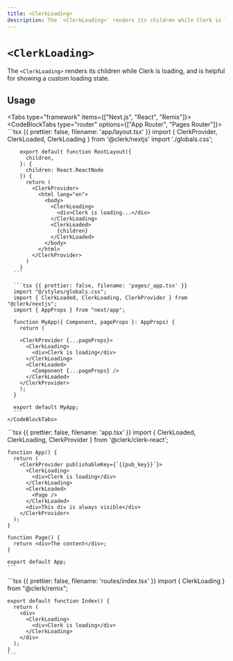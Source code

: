 ```yaml
---
title: <ClerkLoading>
description: The `<ClerkLoading>` renders its children while Clerk is loading, and is helpful for showing a custom loading state.
---
```


# `<ClerkLoading>`

The `<ClerkLoading>` renders its children while Clerk is loading, and is helpful for showing a custom loading state.

## Usage

<Tabs type="framework" items={["Next.js", "React", "Remix"]}>
  <Tab>
    <CodeBlockTabs type="router" options={["App Router", "Pages Router"]}>
      ```tsx {{ prettier: false, filename: 'app/layout.tsx' }}
        import { ClerkProvider, ClerkLoaded, ClerkLoading } from '@clerk/nextjs'
        import './globals.css';

        export default function RootLayout({
          children,
        }: {
          children: React.ReactNode
        }) {
          return (
            <ClerkProvider>
              <html lang="en">
                <body>
                  <ClerkLoading>
                    <div>Clerk is loading...</div>
                  </ClerkLoading>
                  <ClerkLoaded>
                    {children}
                  </ClerkLoaded>
                </body>
              </html>
            </ClerkProvider>
          )
        }
      ```

      ```tsx {{ prettier: false, filename: 'pages/_app.tsx' }}
      import "@/styles/globals.css";
      import { ClerkLoaded, ClerkLoading, ClerkProvider } from "@clerk/nextjs";
      import { AppProps } from "next/app";

      function MyApp({ Component, pageProps }: AppProps) {
        return (

        <ClerkProvider {...pageProps}>
          <ClerkLoading>
            <div>Clerk is loading</div>
          </ClerkLoading>
          <ClerkLoaded>
            <Component {...pageProps} />
          </ClerkLoaded>
        </ClerkProvider>
        );
      }

      export default MyApp;
      ```
    </CodeBlockTabs>
  </Tab>

  <Tab>
    ```tsx {{ prettier: false, filename: 'app.tsx' }}
    import { ClerkLoaded, ClerkLoading, ClerkProvider } from '@clerk/clerk-react';

    function App() {
      return (
        <ClerkProvider publishableKey={`{{pub_key}}`}>
          <ClerkLoading>
            <div>Clerk is loading</div>
          </ClerkLoading>
          <ClerkLoaded>
            <Page />
          </ClerkLoaded>
          <div>This div is always visible</div>
        </ClerkProvider>
      );
    }

    function Page() {
      return <div>The content</div>;
    }

    export default App;
    ```
  </Tab>

  <Tab>
    ```tsx {{ prettier: false, filename: 'routes/index.tsx' }}
    import { ClerkLoading } from "@clerk/remix";

    export default function Index() {
      return (
        <div>
          <ClerkLoading>
            <div>Clerk is loading</div>
          </ClerkLoading>
        </div>
      );
    }
    ```
  </Tab>
</Tabs>
